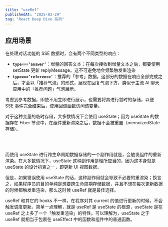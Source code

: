 ```yaml
---
title: "useRef"
publishedAt: "2025-03-29"
tag: "React Deep Dive 系列"
---
```


## 应用场景

在处理对话功能的 SSE 数据时，会有两个不同类型的响应：

- **`type===’answer’`**：增量的回答文本；在每次接收到增量文本之后，都要使用 setState 更新 replyMessage。这不可避免地会频繁触发重渲染
- **`type===’reference’`**：推荐的「参考」数据。这部分的数据在响应全部完成之后，才会以「推荐气泡」的形式，展现在回复气泡下方，类似于主流 AI 聊天应用中的「推荐问题」气泡展示。

考虑到参考数据，即使不用立即进行展示，也需要将其进行暂时的存储，以便 SSE 事件完全结束后，使用回调函数访问该变量。

对于这种变量的临时存储，大多数情况下会使用 useState；因为 useState 的数据存在 Fiber 节点中，在组件重新渲染之后，数据不会被重置（memoizedState 存储）。

<br />
<Feedback
  title="为什么不直接使用变量？"
  description="如果该组件的重渲染频次很高，每次重渲染都会重置该变量的值（将其重新赋值），所以直接使用变量是达不到想要的效果的。"
/>
<br />

而使用 useState 进行跨生命周期数据存储的一个副作用就是，会触发组件的重新渲染。在大多数情况下，useState 这种副作用是理所应当的，因为这本身就是 useState 的设计初衷之一，即更新 UI 视图数据。

但是，如果错误使用 useState 的话，这种副作用就会导致不必要的重渲染；换言之，如果程序员的目的单纯是想要跨生命周期存储数据，并且不想在每次更新数据的时候都触发重渲染，那么这时候 useRef 就是最佳选择。

useRef 和其它的 hooks 不一样，在程序对其 current 的值进行更新的时候，不会触发调度更新。简单一点理解，就是 useRef 是 useState 的根源，useState 是在 useRef 之上多了一个「触发重渲染」的特性。可以理解为，useState 之于 useRef 就相当于包裹在 useEffect 中的函数和组件中的普通函数。
